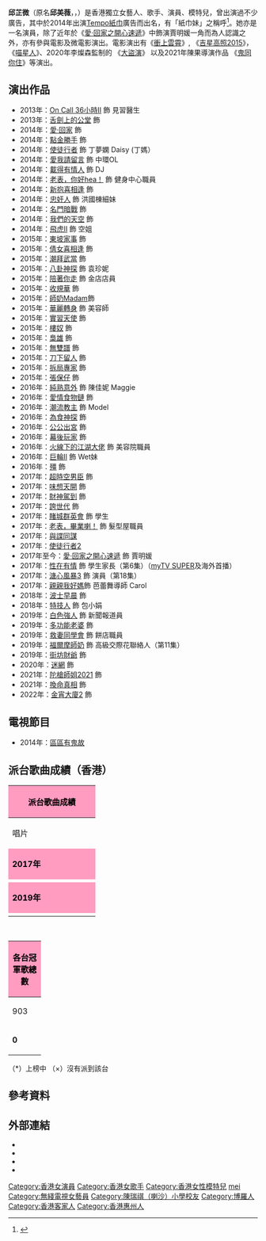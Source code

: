 {{not|丘紫薇}}
{{藝人
|姓名 = 邱芷微
|類型 = 女藝人
|圖片 = Chelffy Yau.jpg
|圖片簡介 = 2019年7月28日 (健身中心「FIT24」灣仔店開幕儀式)
|本名 = 邱美薇
|英文名 = Chelffy Yau
|語言= [[粵語|粵語]]、[[國語|國語]]、[[英語|英語]]
|出生日期 = {{Birth_date_and_age|1986|10|11}}
|出生地點 = {{BHKG}}
|國籍 = {{CNHK}}
|籍貫= {{CHN}}[[廣東省|廣東省]][[惠州市|惠州]][[博羅|博羅]][[客家|客家]]
|教育程度 = [[布萊頓大學|布萊頓大學]]表演及視覺藝術學士
|母校 = [[陳瑞祺（喇沙）小學|陳瑞祺（喇沙）小學]]<br>[[潔心林炳炎中學|潔心林炳炎中學]]<br>Queen Margaret's School 
|經紀公司 = [[林建名|大名娛樂有限公司]] (2007至2012)<br>[[超帆創意工作室有限公司|超帆創意工作室有限公司]] （2018至今）
| 代表作 = '''電視劇'''：{{ubl|《[[愛·回家之開心速遞|愛·回家之開心速遞]]》}}
| 著名角色 = {{ubl|賈明媛 ——《愛·回家之開心速遞》}}
}}
'''邱芷微'''（原名'''邱美薇'''，{{lang-en|Chelffy Yau}}，{{bd|1986年|10月11日}}）是香港獨立女藝人、歌手、演員、模特兒，曾出演過不少廣告，其中於2014年出演[[Tempo|Tempo]][[紙巾|紙巾]]廣告而出名，有「紙巾妹」之稱呼<ref>{{Cite web |url=http://hk.on.cc/hk/bkn/cnt/entertainment/20150718/bkn-20150718223750303-0718_00862_001.html |title=邱美薇鍾情大隻仔　樂做小鳥依人 |accessdate=2016-06-28 |archive-date=2016-08-26 |archive-url=https://web.archive.org/web/20160826004156/http://hk.on.cc/hk/bkn/cnt/entertainment/20150718/bkn-20150718223750303-0718_00862_001.html |dead-url=no }}</ref>。她亦是一名演員，除了近年於《[[愛·回家之開心速遞|愛·回家之開心速遞]]》中飾演賈明媛一角而為人認識之外，亦有參與電影及微電影演出。電影演出有《[[衝上雲霄|衝上雲霄]]》, 《[[吉星高照2015|吉星高照2015]]》， 《[[喵星人|喵星人]]》、2020年李燦森監制的 《[[大盜演|大盜演]]》 以及2021年陳果導演作品 《[[鬼同你住|鬼同你住]]》等演出。

== 演出作品 ==
{{expand list}}
*2013年：[[On_Call_36小時II|On Call 36小時II]] 飾 見習醫生
*2013年：[[舌劍上的公堂|舌劍上的公堂]] 飾
*2014年：[[愛·回家_(第一輯)|愛·回家]] 飾 
*2014年：[[點金勝手|點金勝手]] 飾 
*2014年：[[使徒行者|使徒行者]] 飾 丁夢嫻 Daisy (丁媽）
*2014年：[[愛我請留言|愛我請留言]] 飾 中環OL
*2014年：[[載得有情人|載得有情人]] 飾 DJ
*2014年：[[老表，你好hea！|老表，你好hea！]] 飾 健身中心職員
*2014年：[[新抱喜相逢|新抱喜相逢]] 飾 
*2014年：[[忠奸人|忠奸人]] 飾 洪國棟細妹
*2014年：[[名門暗戰|名門暗戰]] 飾
*2014年：[[我們的天空|我們的天空]] 飾
*2014年：[[飛虎II|飛虎II]] 飾 空姐
*2015年：[[東坡家事|東坡家事]] 飾
*2015年：[[倩女喜相逢|倩女喜相逢]] 飾 
*2015年：[[潮拜武當|潮拜武當]] 飾 
*2015年：[[八卦神探|八卦神探]] 飾 袁珍妮
*2015年：[[陪著你走|陪著你走]] 飾 金店店員
*2015年：[[收規華|收規華]] 飾
*2015年：[[師奶Madam|師奶Madam]]飾
*2015年：[[華麗轉身|華麗轉身]] 飾 美容師 
*2015年：[[實習天使|實習天使]] 飾
*2015年：[[樓奴|樓奴]] 飾
*2015年：[[梟雄|梟雄]] 飾 
*2015年：[[無雙譜|無雙譜]] 飾
*2015年：[[刀下留人|刀下留人]] 飾
*2015年：[[拆局專家|拆局專家]] 飾
*2015年：[[張保仔_(2015年電視劇)|張保仔]] 飾
*2016年：[[純熟意外|純熟意外]] 飾 陳佳妮 Maggie
*2016年：[[愛情食物鏈|愛情食物鏈]] 飾
*2016年：[[潮流教主|潮流教主]] 飾 Model 
*2016年：[[為食神探|為食神探]] 飾
*2016年：[[公公出宮|公公出宮]] 飾
*2016年：[[幕後玩家|幕後玩家]] 飾
*2016年：[[火線下的江湖大佬|火線下的江湖大佬]] 飾 美容院職員
*2016年：[[巨輪II|巨輪II]] 飾 Wet妹
*2016年：[[殭|殭]] 飾
*2017年：[[超時空男臣|超時空男臣]] 飾
*2017年：[[味想天開|味想天開]] 飾
*2017年：[[財神駕到|財神駕到]] 飾
*2017年：[[誇世代|誇世代]] 飾
*2017年：[[賭城群英會|賭城群英會]] 飾 學生
*2017年：[[老表，畢業喇！|老表，畢業喇！]] 飾 髮型屋職員
*2017年：[[與諜同謀|與諜同謀]] 
*2017年：[[使徒行者2|使徒行者2]] 
*2017年至今：[[愛·回家之開心速遞|愛·回家之開心速遞]] 飾 賈明媛
*2017年：[[性在有情|性在有情]] 飾 學生家長（第6集）（[[myTV_SUPER|myTV SUPER]]及海外首播）
*2017年：[[溏心風暴3|溏心風暴3]] 飾 演員（第18集）
*2017年：[[親親我好媽|親親我好媽]]飾 芭蕾舞導師 Carol 
*2018年：[[波士早晨|波士早晨]] 飾
*2018年：[[特技人_(電視劇)|特技人]] 飾 包小娟
*2019年：[[白色強人|白色強人]] 飾 新聞報道員
*2019年：[[多功能老婆|多功能老婆]] 飾 
*2019年：[[救妻同學會|救妻同學會]] 飾 餅店職員
*2019年：[[福爾摩師奶|福爾摩師奶]] 飾 高級交際花聯絡人（第11集）
*2019年：[[街坊財爺|街坊財爺]] 飾
*2020年：[[迷網_(無綫電視劇)|迷網]] 飾
*2021年：[[陀槍師姐2021|陀槍師姐2021]] 飾
*2021年：[[換命真相|換命真相]] 飾
*2022年：[[金宵大廈2|金宵大廈2]] 飾

==電視節目==
*2014年：[[區區有鬼故|區區有鬼故]]

==派台歌曲成績（香港）==
{| class="wikitable" cellpadding="1"
|-
! style="background:#ff9cc0; color:black" colspan="7" | '''派台歌曲成績'''
|-
| width="160"| 唱片 || width="190"| 歌曲 || width="50"| 903 || width="50"| RTHK || width="50"| 997 || width="50"| TVB || width="230"| 備註
|-
! style="background:#ff9cc0; color:black" colspan="7" | '''2017年'''
|- 
|  || 不死扇 || - || - || - || - ||
|-
! style="background:#ff9cc0; color:black" colspan="7" | '''2019年'''
|- 
|  || 出走快樂 || - || - || - || - ||
|}‬
{| class="wikitable" cellpadding="1"
|-
! style="background:#ff9cc0; color:black" colspan="5" | '''各台冠軍歌總數'''
|-
| width="50"| 903 || width="50"| RTHK || width="50"| 997 || width="50"| TVB ||  備註
|-
| '''0''' || '''0''' || '''0''' || '''0''' || '''四台冠軍歌總數：0'''
|}
（*）上榜中
（×）沒有派到該台

==參考資料==
{{reflist}}
{{NoteFoot}}

==外部連結==
*{{facebook|Chelffyyau}}
*{{instagram|chelffy}}
*{{sinaweibo|chelffyyau}}
*{{hkmdb name|72311}}
{{DEFAULTSORT:yau}}
[[Category:香港女演員|Category:香港女演員]]
[[Category:香港女歌手|Category:香港女歌手]]
[[Category:香港女性模特兒|Category:香港女性模特兒]]
[[Category:邱姓|mei]]
[[Category:無綫電視女藝員|Category:無綫電視女藝員]]
[[Category:陳瑞祺（喇沙）小學校友|Category:陳瑞祺（喇沙）小學校友]]
[[Category:博羅人|Category:博羅人]]
[[Category:香港客家人|Category:香港客家人]]
[[Category:香港惠州人|Category:香港惠州人]]